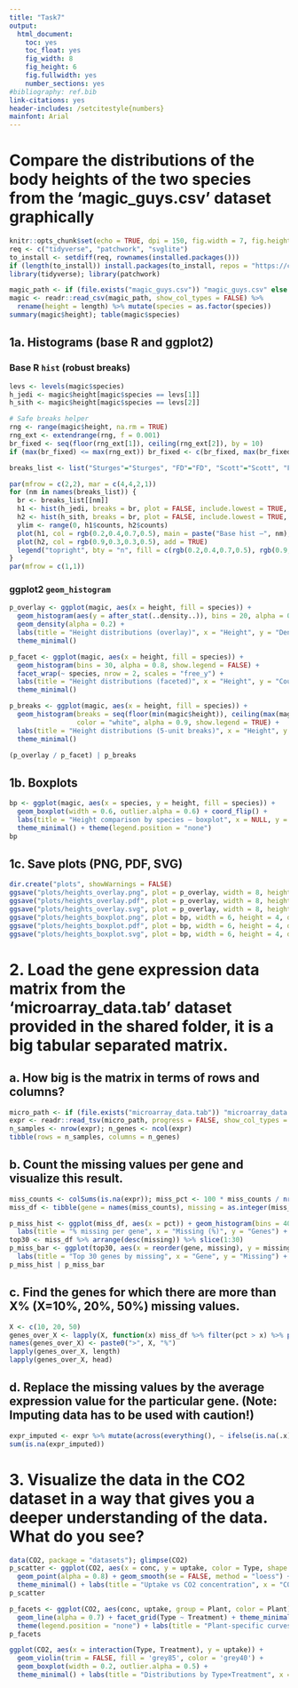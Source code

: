 ```yaml
---
title: "Task7"
output:
  html_document:
    toc: yes
    toc_float: yes
    fig_width: 8
    fig_height: 6
    fig.fullwidth: yes
    number_sections: yes
#bibliography: ref.bib
link-citations: yes
header-includes: /setcitestyle{numbers}
mainfont: Arial
---
```


# Compare the distributions of the body heights of the two species from the 'magic_guys.csv' dataset graphically 

```r
knitr::opts_chunk$set(echo = TRUE, dpi = 150, fig.width = 7, fig.height = 4.5)
req <- c("tidyverse", "patchwork", "svglite")
to_install <- setdiff(req, rownames(installed.packages()))
if (length(to_install)) install.packages(to_install, repos = "https://cloud.r-project.org")
library(tidyverse); library(patchwork)
```


```r
magic_path <- if (file.exists("magic_guys.csv")) "magic_guys.csv" else file.path("data", "magic_guys.csv")
magic <- readr::read_csv(magic_path, show_col_types = FALSE) %>%
  rename(height = length) %>% mutate(species = as.factor(species))
summary(magic$height); table(magic$species)
```

## 1a. Histograms (base R and ggplot2)

### Base R `hist` (robust breaks)
```r
levs <- levels(magic$species)
h_jedi <- magic$height[magic$species == levs[1]]
h_sith <- magic$height[magic$species == levs[2]]

# Safe breaks helper
rng <- range(magic$height, na.rm = TRUE)
rng_ext <- extendrange(rng, f = 0.001)
br_fixed <- seq(floor(rng_ext[1]), ceiling(rng_ext[2]), by = 10)
if (max(br_fixed) <= max(rng_ext)) br_fixed <- c(br_fixed, max(br_fixed) + 10)

breaks_list <- list("Sturges"="Sturges", "FD"="FD", "Scott"="Scott", "Fixed10(safe)"=br_fixed)

par(mfrow = c(2,2), mar = c(4,4,2,1))
for (nm in names(breaks_list)) {
  br <- breaks_list[[nm]]
  h1 <- hist(h_jedi, breaks = br, plot = FALSE, include.lowest = TRUE, right = TRUE)
  h2 <- hist(h_sith, breaks = br, plot = FALSE, include.lowest = TRUE, right = TRUE)
  ylim <- range(0, h1$counts, h2$counts)
  plot(h1, col = rgb(0.2,0.4,0.7,0.5), main = paste("Base hist —", nm), xlab = "Height", ylim = ylim)
  plot(h2, col = rgb(0.9,0.3,0.3,0.5), add = TRUE)
  legend("topright", bty = "n", fill = c(rgb(0.2,0.4,0.7,0.5), rgb(0.9,0.3,0.3,0.5)), legend = levs)
}
par(mfrow = c(1,1))
```

### ggplot2 `geom_histogram`
```r
p_overlay <- ggplot(magic, aes(x = height, fill = species)) +
  geom_histogram(aes(y = after_stat(..density..)), bins = 20, alpha = 0.5, position = "identity") +
  geom_density(alpha = 0.2) +
  labs(title = "Height distributions (overlay)", x = "Height", y = "Density") +
  theme_minimal()

p_facet <- ggplot(magic, aes(x = height, fill = species)) +
  geom_histogram(bins = 30, alpha = 0.8, show.legend = FALSE) +
  facet_wrap(~ species, nrow = 2, scales = "free_y") +
  labs(title = "Height distributions (faceted)", x = "Height", y = "Count") +
  theme_minimal()

p_breaks <- ggplot(magic, aes(x = height, fill = species)) +
  geom_histogram(breaks = seq(floor(min(magic$height)), ceiling(max(magic$height)) + 1, by = 5),
                 color = "white", alpha = 0.9, show.legend = TRUE) +
  labs(title = "Height distributions (5-unit breaks)", x = "Height", y = "Count") +
  theme_minimal()

(p_overlay / p_facet) | p_breaks
```

## 1b. Boxplots
```r
bp <- ggplot(magic, aes(x = species, y = height, fill = species)) +
  geom_boxplot(width = 0.6, outlier.alpha = 0.6) + coord_flip() +
  labs(title = "Height comparison by species — boxplot", x = NULL, y = "Height") +
  theme_minimal() + theme(legend.position = "none")
bp
```

## 1c. Save plots (PNG, PDF, SVG)
```r
dir.create("plots", showWarnings = FALSE)
ggsave("plots/heights_overlay.png", plot = p_overlay, width = 8, height = 5, dpi = 300)
ggsave("plots/heights_overlay.pdf", plot = p_overlay, width = 8, height = 5, device = cairo_pdf)
ggsave("plots/heights_overlay.svg", plot = p_overlay, width = 8, height = 5, device = "svg")
ggsave("plots/heights_boxplot.png", plot = bp, width = 6, height = 4, dpi = 300)
ggsave("plots/heights_boxplot.pdf", plot = bp, width = 6, height = 4, device = cairo_pdf)
ggsave("plots/heights_boxplot.svg", plot = bp, width = 6, height = 4, device = "svg")
```

# 2. Load the gene expression data matrix from the ‘microarray_data.tab’ dataset provided in the shared folder, it is a big tabular separated matrix.  

## a. How big is the matrix in terms of rows and columns?  
```r
micro_path <- if (file.exists("microarray_data.tab")) "microarray_data.tab" else file.path("data", "microarray_data.tab")
expr <- readr::read_tsv(micro_path, progress = FALSE, show_col_types = FALSE)
n_samples <- nrow(expr); n_genes <- ncol(expr)
tibble(rows = n_samples, columns = n_genes)
```

## b. Count the missing values per gene and visualize this result. 
```r
miss_counts <- colSums(is.na(expr)); miss_pct <- 100 * miss_counts / nrow(expr)
miss_df <- tibble(gene = names(miss_counts), missing = as.integer(miss_counts), pct = miss_pct)

p_miss_hist <- ggplot(miss_df, aes(x = pct)) + geom_histogram(bins = 40) +
  labs(title = "% missing per gene", x = "Missing (%)", y = "Genes") + theme_minimal()
top30 <- miss_df %>% arrange(desc(missing)) %>% slice(1:30)
p_miss_bar <- ggplot(top30, aes(x = reorder(gene, missing), y = missing)) + geom_col() + coord_flip() +
  labs(title = "Top 30 genes by missing", x = "Gene", y = "Missing") + theme_minimal()
p_miss_hist | p_miss_bar
```


## c. Find the genes for which there are more than X% (X=10%, 20%, 50%) missing values. 
```r
X <- c(10, 20, 50)
genes_over_X <- lapply(X, function(x) miss_df %>% filter(pct > x) %>% pull(gene))
names(genes_over_X) <- paste0(">", X, "%")
lapply(genes_over_X, length)
lapply(genes_over_X, head)
```


## d. Replace the missing values by the average expression value for the particular gene. (Note: Imputing data has to be used with caution!)  
```r
expr_imputed <- expr %>% mutate(across(everything(), ~ ifelse(is.na(.x), mean(.x, na.rm = TRUE), .x)))
sum(is.na(expr_imputed))
```

# 3. Visualize the data in the CO2 dataset in a way that gives you a deeper understanding of the data. What do you see? 
```r
data(CO2, package = "datasets"); glimpse(CO2)
p_scatter <- ggplot(CO2, aes(x = conc, y = uptake, color = Type, shape = Treatment)) +
  geom_point(alpha = 0.8) + geom_smooth(se = FALSE, method = "loess") +
  theme_minimal() + labs(title = "Uptake vs CO2 concentration", x = "CO2 conc", y = "Uptake")
p_scatter
```

```r
p_facets <- ggplot(CO2, aes(conc, uptake, group = Plant, color = Plant)) +
  geom_line(alpha = 0.7) + facet_grid(Type ~ Treatment) + theme_minimal() +
  theme(legend.position = "none") + labs(title = "Plant-specific curves", x = "CO2 conc", y = "Uptake")
p_facets
```

```r
ggplot(CO2, aes(x = interaction(Type, Treatment), y = uptake)) +
  geom_violin(trim = FALSE, fill = 'grey85', color = 'grey40') +
  geom_boxplot(width = 0.2, outlier.alpha = 0.5) +
  theme_minimal() + labs(title = "Distributions by Type×Treatment", x = "Type.Treatment", y = "Uptake")
```
